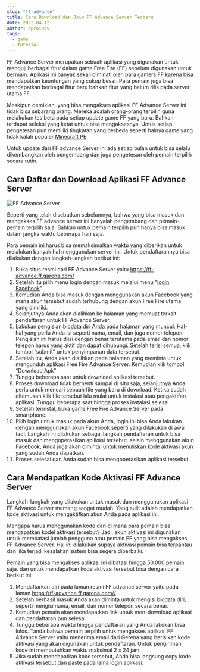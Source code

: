 ```yaml
---
slug: "ff-advance"
title: Cara Download dan Join FF Advance Server Terbaru
date: 2022-04-12
author: aproinov
tags:
  - game
  - tutorial
---
```


FF Advance Server merupakan sebuah aplikasi yang digunakan untuk menguji berbagai fitur dalam game Free Fire (FF) sebelum digunakan untuk bermain. Aplikasi ini banyak sekali diminati oleh para gamers FF karena bisa mendapatkan keuntungan yang cukup besar. Para pemain juga bisa mendapatkan berbagai fitur baru bahkan fitur yang belum rilis pada server utama FF. 

Meskipun demikian, yang bisa mengakses aplikasi FF Advance Server ini tidak bisa sebarang orang. Mereka adalah orang-orang terpilih guna melakukan tes beta pada setiap update game FF yang baru. Bahkan terdapat seleksi yang ketat untuk bisa mengaksesnya. Untuk setiap pengetesan pun memiliki tingkatan yang berbeda seperti halnya  game yang tidak kalah populer [Minecraft PE](https://www.sebuahutas.com/2022/03/download-minecraft-apk-mod-terbaru.html). 

Untuk update dari FF advance Server ini ada setiap bulan untuk bisa selalu dikembangkan oleh pengembang dan juga pengetesan oleh pemain terpilih secara rutin. 

## Cara Daftar dan Download Aplikasi FF Advance Server
![FF Advance Server](/images/ff.jpg)

Seperti yang telah disebutkan sebelumnya, bahwa yang bisa masuk dan mengakses FF advance server ini hanyalah pengembang dan pemain-pemain terpilih saja. Bahkan untuk pemain terpilih pun hanya bisa masuk dalam jangka waktu beberapa hari saja. 

Para pemain ini harus bisa memaksimalkan waktu yang diberikan untuk melalukan banyak hal menggunakan server ini. Untuk pendaftarannya bisa dilakukan dengan langkah-langkah berikut ini:

1.	Buka situs resmi dari FF Advance Server yaitu https://ff-advance.ff.garena.com/ 
2.	Setelah itu pilih menu login dengan masuk melalui menu "[login Facebook](https://www.sebuahutas.com/2022/04/4-login-facebook-tanpa-password-cukup.html)"
3.	Kemudian Anda bisa masuk dengan menggunakan akun Facebook yang mana akun tersebut sudah terhubung dengan akun Free Fire utama yang dimiliki.
4.	Selanjutnya Anda akan dialihkan ke halaman yang memuat terkait pendaftaran untuk FF Advance Server.
5.	Lakukan pengisian biodata diri Anda pada halaman yang muncul. Hal-hal yang perlu Anda isi seperti nama, email, dan juga nomor telepon. Pengisian ini harus diisi dengan benar terutama pada email dan nomor telepon harus yang aktif dan dapat dihubungi. Setelah terisi semua, klik tombol “submit” untuk penyimpanan data tersebut.
6.	Setelah itu, Anda akan dialihkan pada halaman yang meminta untuk mengunduh aplikasi Free Fire Advance Server. Kemudian klik tombol “Download Apk”
7.	Tunggu beberapa saat untuk download aplikasi tersebut. 
8.	Proses download tidak berhenti sampai di situ saja, selanjutnya Anda perlu untuk mencari sebuah file yang baru di download. Ketika sudah ditemukan klik file tersebut lalu mulai untuk instalasi atau pengaktifan aplikasi. Tunggu beberapa saat hingga proses instalasi selesai
9.	Setelah terinstal, buka game Free Fire Advance Server pada smartphone.
10.	Pilih login untuk masuk pada akun Anda, login ini bisa Anda lakukan dengan menggunakan akun Facebook seperti yang dilakukan di awal tadi. Langkah ini dilakukan sebagai langkah pendaftaran untuk bisa masuk dan mengoperasikan aplikasi tersebut. selain menggunakan akun Facebook, Anda juga akan dimintai untuk menuliskan kode aktivasi akun yang sudah Anda dapatkan. 
11.	Proses selesai dan Anda sudah bisa mengoperasikan aplikasi tersebut.

## Cara Mendapatkan Kode Aktivasi FF Advance Server

Langkah-langkah yang dilakukan untuk masuk dan menggunakan aplikasi FF Advance Server memang sangat mudah. Yang sulit adalah mendapatkan kode aktivasi untuk mengaktifkan akun Anda pada aplikasi ini. 

Mengapa harus menggunakan kode dan di mana para pemain bisa mendapatkan kodel aktivasi tersebut? Jadi, akun aktivasi ini digunakan untuk membatasi jumlah pengguna atau pemain FF yang bisa mengakses FF Advance Server. Hal ini dilakukan supaya aktivasi pemain bisa terpantau dan jika terjadi kesalahan sistem bisa segera diperbaiki.

Pemain yang bisa mengakses aplikasi ini dibatasi hingga 50.000 pemain saja. dan untuk mendapatkan kode aktivasi tersebut bisa dengan cara berikut ini:

1.	Mendaftarkan diri pada laman resmi FF advance server yaitu pada laman https://ff-advance.ff.garena.com//
2.	Setelah berhasil masuk Anda akan diminta untuk mengisi biodata diri, seperti mengisi nama, email, dan nomor telepon secara benar.
3.	Kemudian pemain akan mendapatkan link untuk men-download aplikasi dan pendaftaran pun selesai.
4.	Tunggu beberapa waktu hingga pendaftaran yang Anda lakukan bisa lolos. Tanda bahwa pemain terpilih untuk mengakses aplikasi FF Advance Server yaitu menerima email dari Gerena yang berisikan kode aktivasi yang akan digunakan untuk pendaftaran. Untuk pengiriman kode ini membutuhkan waktu maksimal 2 x 24 jam. 
5.	Jika sudah mendapatkan kode tersebut, Anda bisa langsung copy kode aktivasi tersebut dan paste pada lama login aplikasi. 
